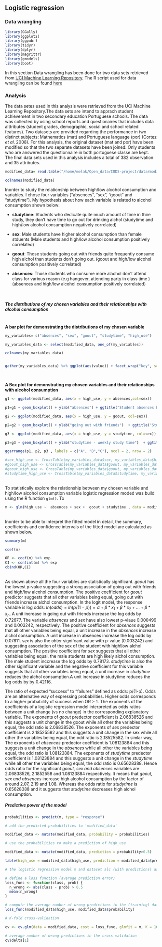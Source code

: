 ## **Logistic regression**

### **Data wrangling**
```r
library(GGally)
library(ggplot2)
library(ggpubr)
library(tidyr)
library(dplyr)
library(magrittr)
library(gmodels)
library(boot)
```

In this section Data wrangling has been done for two data sets retrieved from [UCI Machine Learning Repository](http://archive.ics.uci.edu/ml/datasets.html). The R script used for data wrangling can be found [here](https://github.com/melakbet/IODS-project/blob/master/data/create_alc.R)


### **Analysis**



The data setes used in this analysis were retrieved from the UCI Machine Learning Repository.The data sets are intend to apprach student achievement in two secondary education Portuguese schools. The data was collected by using school reports and questionaires that includes data alttributes (student grades, demographic, social and school related features). Two datasets are provided regarding the performance in two distinct subjects: Mathematics (mat) and Portuguese language (por) (Cortez *et al*. 2008). For this analysis, the original dataset (mat and por) have been modified so that the two separate datasets have been joined. Only students who are answered the questionnaire in both portuguese classe are kept. The final data sets used in this analysis includes a total of 382 observation and 35 attributes. 



```r

modified_data= read.table("/home/melak/Open_data/IODS-project/data/modified_data.txt", sep="\t", header=TRUE)

colnames(modified_data)

```

Inorder to study the relationship between high/low alcohol consumption and variables. I chose four variables ("absences", "sex", "goout" and "studytime"). My hypothesis about how each variable is related to alcohol consumption shown below:

- **studytime**: Students who dedicate quite much amount of time in thire study, they don't have time to go out for drinking alchol (studytime and high/low alcohol consumption negatively correlated)

- **sex**: Male students have higher alcohol consumption than female stduents (Male students and high/low alcohol consumption positively correlated)

- **goout**: Those students going out with friends quite frequently consume high alchol than students don't going out. (goout and high/low alcohol consumption positively correlated)

- **absences**: Those students who consume more alachol don't attend class for various reason (e.g hangover, attending party in class time ) (absences and high/low alcohol consumption positively correlated)


<br/>


##### **The distributions of my chosen variables and their relationships with alcohol consumption**
<br/>
**A bar plot for demonstrating the distributions of my chosen  variable**
```r

my_variables= c("absences", "sex", "goout", "studytime", "high_use")

my_variables_data <- select(modified_data, one_of(my_variables))

colnames(my_variables_data)


gather(my_variables_data) %>% ggplot(aes(value)) + facet_wrap("key", scales = "free") + geom_bar()



```

<br/>
**A Box plot for demonstrating my chosen variables and their relationships with alcohol consumption**

```r

g1 <- ggplot(modified_data, aes(x = high_use, y = absences,col=sex))

p1=g1 + geom_boxplot() + ylab("absences") + ggtitle("Student absences by alcohol consumption and sex")

g2 <- ggplot(modified_data, aes(x = high_use, y = goout, col=sex))

p2=g2 + geom_boxplot() + ylab("going out with friends")  + ggtitle("Student who going out with friends by alcohol consumption and sex") 

g3 <- ggplot(modified_data, aes(x = high_use, y = studytime, col=sex))

p3=g3 + geom_boxplot() + ylab("studytime - weekly study time")  + ggtitle("Student who dedicate time to study by alcohol consumption and sex") 

ggarrange(p1, p2, p3 , labels = c("A", "B","C"), ncol = 2, nrow = 2)


```
```r
#sex_high_use <- CrossTable(my_variables_data$sex, my_variables_data$high_use)
#goout_high_use <- CrossTable(my_variables_data$goout, my_variables_data$high_use)
#goout_high_use <- CrossTable(my_variables_data$goout, my_variables_data$high_use)
#studytime_high_use <- CrossTable(my_variables_data$studytime, my_variables_data$high_use)
```
<br/>
To statistically explore the relationship between my chosen variable and high/low alcohol consumption variable logistic regression moded was build using the R function `glm()`. To 

```r

m <- glm(high_use ~  absences + sex +  goout + studytime , data = modified_data, family = "binomial")


```
<br/>
Inorder to be able to interpret the fitted model in detail, the summary, coefficients and confidence intervals of the fitted model are calculated as shown below.
```r




summary(m)

coef(m)

OR <- coef(m) %>% exp
CI <- confint(m) %>% exp
cbind(OR,CI)

```

<br/>
As shown above all the four variables are statistically significant. *goout* has the lowest p-value suggesting a strong association of going out with friends and high/low alcohol consumption. The positive coefficient for *goout* predictor suggests that all other variables being equal, going out with friends increase alchol consumption. In the logit model, the response variable is log odds: $ln(odds) = ln(p/(1-p)) =\alpha+ \beta*x_1 + \beta*x_2 + … + \beta*x_n$. A unit increase in going out with friends increase the log odds by 0.72677. The variable *absences* and *sex* have also lowest p-vlaue 0.000499 and 0.003242, respectively. The positive coefficient for *absences*  suggests that all other variables being equal, a unit  increase in the *absences* increase  alchol consumption. A unit increase in absences increase the log odds by 0.07811. *sex* is also the ohter signifcant value with p-value (0.003242) and suggesting association of the sex of the student with high\\low alchol consumption. The positive coefficient for *sex* suggests that all other variables being equal, the male students are high likely alchol consumption. The male student inccrease the log odds by 0.78173. *studytime* is also the other siginficant variable and the negative coefficient for this variable suggests that all other variables being equal, a unit increase in *studytime* reduces the alchol consumption.A unit increase in studytime reduces the log odds by by 0.42116.

The ratio of expected “success” to “failures” defined as odds: p/(1-p). Odds are an alternative way of expressing probabilities. Higher odds corresponds to a higher probability of success when OR > 1. The exponents of the coefficients of a logistic regression model interpreted as odds ratios between a unit change (vs no change) in the corresponding explanatory variable. The exponents of *goout* predector coefficient is 2.06838526 and this suggests a unit change in the goout while  all other the variables being equal, the odd ratio is 2.06838526. The exponents of *sex* predector coefficient is 2.18525582 and this suggests a unit change in the sex while  all other the variables being equal, the odd ratio is 2.18525582. In simlar way, The exponents of *absences* predector coefficient is 1.08123884 and this suggests a unit change in the *absences* while  all other the variables being equal, the odd ratio is 1.08123884. The exponents of *studytime* predector coefficient is 1.08123884 and this suggests a unit change in the *studytime* while  all other the variables being equal, the odd ratio is 0.65628388.  Hence odds ratio for the significant *goout, sex and absences*  variables  are 2.06838526, 2.1852558 and 1.08123884 respectively. It means that *goout, sex and absences* increase high alcohol consumption by the factor of around 2.07, 2.19 and 1.08. Whereas the odds ratio for *studytime* is 0.65628388 and it suggests that *studytime* decreases high alchol consumption.





##### **Predictive power of the model**

```r
probabilities <- predict(m, type = "response")

# add the predicted probabilities to 'modified_data'

modified_data <- mutate(modified_data, probability = probabilities)

# use the probabilities to make a prediction of high_use

modified_data <- mutate(modified_data, prediction = probability>0.5)

table(high_use = modified_data$high_use, prediction = modified_data$prediction)

```

```r
# the logistic regression model m and dataset alc (with predictions) are available

# define a loss function (average prediction error)
loss_func <- function(class, prob) {
  n_wrong <- abs(class - prob) > 0.5
  mean(n_wrong)
}

# compute the average number of wrong predictions in the (training) data
loss_func(modified_data$high_use, modified_data$probability)

# K-fold cross-validation

cv <- cv.glm(data = modified_data, cost = loss_func, glmfit = m, K = 10)

# average number of wrong predictions in the cross validation
cv$delta[1]

```